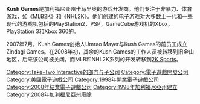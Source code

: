 {{NoteTA
| G1=Games
}}

'''Kush Games'''是加利福尼亚州卡马里奥的游戏开发商。他们专注于非暴力、体育游戏，如《MLB2K》和《NHL2K》。他们创建的电子游戏对大多数上一代和一些现代的游戏机包括的PlayStation2，PSP，GameCube游戏机的Xbox，PlayStation 3和Xbox 360的。

2007年7月，Kush Games创始人Umrao Mayer与Kush Games的前员工成立Zindagi Games。在2008年初，其余的Kush Games的工作人员被转移到旧金山地区，后来该公司被关闭，而MLB和NHL2K系列的开发转移到[[2K_Sports|2K Sports]]。

{{Take-Two Interactive}}
{{Authority control}}

{{DEFAULTSORT:Kush Games}}
[[Category:Take-Two_Interactive的部门与子公司|Category:Take-Two Interactive的部门与子公司]]
[[Category:電子遊戲開發公司|Category:電子遊戲開發公司]]
[[Category:美國電子遊戲公司|Category:美國電子遊戲公司]]
[[Category:1998年開業電子遊戲公司|Category:1998年開業電子遊戲公司]]
[[Category:2008年結業電子遊戲公司|Category:2008年結業電子遊戲公司]]
[[Category:1998年加利福尼亞州建立|Category:1998年加利福尼亞州建立]]
[[Category:2008年加利福尼亞州廢除|Category:2008年加利福尼亞州廢除]]

{{TakeTwo-stub}}
{{US-videogame-company-stub}}